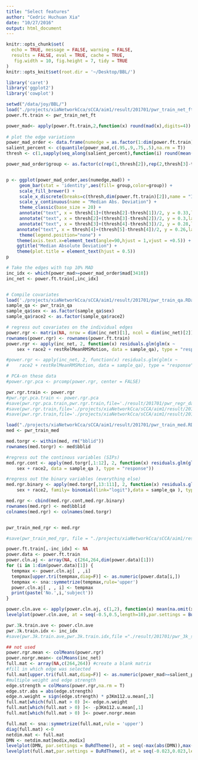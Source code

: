 ```yaml
---
title: "Select features"
author: "Cedric Huchuan Xia"
date: "10/27/2016"
output: html_document
---
```


```r
knitr::opts_chunk$set(
  echo = TRUE, message = FALSE, warning = FALSE,
  results = FALSE, eval = TRUE, cache = TRUE,
   fig.width = 10, fig.height = 7, tidy = TRUE
)
knitr::opts_knit$set(root.dir = '~/Desktop/BBL/')
```
  
```r
library('caret')
library('ggplot2')
library('cowplot')
```

```r
setwd("/data/joy/BBL/")
load("./projects/xiaNetworkCca/sCCA/aim1/result/201701/pwr_train_net_ft.RData")
power.ft.train <- pwr_train_net_ft
```


```r
power_mad<- apply(power.ft.train,2,function(x) round(mad(x),digits=4))
  
# plot the edge variationn
power_mad_order <- data.frame(numedge = as.factor(1:dim(power.ft.train)[2]),mad = power_mad[order(-power_mad)])
salient_percent <- c(quantile(power_mad,c(.95,.9,.75,.5),na.rm = T))
thresh <- c(1,sapply(seq_along(salient_percent),function(i) round(mean(which(power_mad_order$mad == salient_percent[i])))), dim(power.ft.train)[2])

power_mad_order$group <- as.factor(c(rep(1,thresh[2]),rep(2,thresh[3]-thresh[2]),rep(3,thresh[4]-thresh[3]),rep(4,thresh[5]-thresh[4]),rep(5,thresh[6]-thresh[5])))


p <- ggplot(power_mad_order,aes(numedge,mad)) +
     geom_bar(stat = 'identity',aes(fill= group,color=group)) +
     scale_fill_brewer() +
     scale_x_discrete(breaks=c(thresh,dim(power.ft.train)[2]),name = "Individual Edge") +
     scale_y_continuous(name = "Median Abs. Deviation") +
     theme_classic(base_size = 20) +
     annotate("text", x = thresh[1]+(thresh[2]-thresh[1])/2, y = 0.33,label = "95%",size =4.5,colour = "black" ) +
     annotate("text", x = thresh[2]+(thresh[3]-thresh[2])/2, y = 0.3,label = "90%",size =4.5,colour = "black" ) +
     annotate("text", x = thresh[3]+(thresh[4]-thresh[3])/2, y = 0.28,label = "75%",size =4.5,colour = "black" ) +
    annotate("text", x = thresh[4]+(thresh[5]-thresh[4])/2, y = 0.26,label = "50%",size =4.5,colour = "black" ) +
     theme(legend.position="none") +
    theme(axis.text.x=element_text(angle=90,hjust = 1,vjust = +0.5)) +
    ggtitle("Median Absolute Deviation") +
    theme(plot.title = element_text(hjust = 0.5))
p
```

```r
# Take the edges with top 10% MAD
inc_idx <- which(power_mad>=power_mad_order$mad[3410])
inc_net <- power.ft.train[,inc_idx]


# Compile covariates
load('./projects/xiaNetworkCca/sCCA/aim1/result/201701/pwr_train_qa.RData')
sample_qa <- pwr_train_qa
sample_qa$sex <- as.factor(sample_qa$sex)
sample_qa$race2 <- as.factor(sample_qa$race2)

# regress out covariates on the individual edges
power.rgr <- matrix(NA, nrow = dim(inc_net)[1], ncol = dim(inc_net)[2])
rownames(power.rgr) <- rownames(power.ft.train)
power.rgr <- apply(inc_net, 2, function(x) residuals.glm(glm(x ~  
    sex + race2 + restRelMeanRMSMotion, data = sample_qa), type = "response"))

#power.rgr <- apply(inc_net, 2, function(x) residuals.glm(glm(x ~  
#    race2 + restRelMeanRMSMotion, data = sample_qa), type = "response"))

# PCA-on these data
#power.rgr.pca <- prcomp(power.rgr, center = FALSE)

pwr.rgr.train <- power.rgr
#pwr.rgr.pca.train <- power.rgr.pca
#save(pwr.rgr.pca.train,pwr.rgr.train,file='./result/201701/pwr_regr_data.RData')
#save(pwr.rgr.train,file='./projects/xiaNetworkCca/sCCA/aim1/result/201701/pwr_regr_no_age_data.RData')
#save(pwr.rgr.train,file='./projects/xiaNetworkCca/sCCA/aim1/result/201701/pwr_regr_mo_ra_data.RData')

```

```r
load("./projects/xiaNetworkCca/sCCA/aim1/result/201701/pwr_train_med.RData")
med <- pwr_train_med

med.torgr <- within(med, rm("bblid"))
rownames(med.torgr) <- med$bblid

#regress out the continous variables (SIPs)
med.rgr.cont <- apply(med.torgr[,1:12], 2, function(x) residuals.glm(glm(x ~ ageAtScan1 + 
    sex + race2, data = sample_qa ), type = "response"))

#regress out the binary variables (everything else)
med.rgr.binary <- apply(med.torgr[,13:111], 2, function(x) residuals.glm(glm(x ~ ageAtScan1 + 
    sex + race2, family= binomial(link="logit"),data = sample_qa ), type = "response"))

med.rgr <- cbind(med.rgr.cont,med.rgr.binary)
rownames(med.rgr) <- med$bblid
colnames(med.rgr) <- colnames(med.torgr)


pwr_train_med_rgr <- med.rgr

#save(pwr_train_med_rgr, file = "./projects/xiaNetworkCca/sCCA/aim1/result/201701/pwr_med_rgr_data.RData")

```

```r
power.ft.train[,-inc_idx] <- NA
power.data <- power.ft.train
power.cln.aj <- array(NA, c(264,264,dim(power.data)[1]))
for (i in 1:dim(power.data)[1]) {
  tempmax <- power.cln.aj[ , ,i]
  tempmax[upper.tri(tempmax,diag=F)] <- as.numeric(power.data[i,])
  tempmax <- sna::symmetrize(tempmax,rule='upper')
  power.cln.aj[ , , i] <- tempmax
  print(paste('No.',i,'subject'))
}

power.cln.ave <- apply(power.cln.aj, c(1,2), function(x) mean(na.omit(x)))
levelplot(power.cln.ave, at = seq(-0.5,0.5,length=10),par.settings = BuRdTheme(),xlab='',ylab='',main="Power Train Set")

pwr.3k.train.ave <- power.cln.ave
pwr.3k.train.idx <- inc_idx
#save(pwr.3k.train.ave,pwr.3k.train.idx,file ="./result/201701/pwr_3k_stats.RData")
```


```r
## not used
power.rgr.mean <- colMeans(power.rgr)
power.norgr.mean<- colMeans(inc_net)
full.mat <- array(NA,c(264,264)) #create a blank matrix
#fill in which edge was selected
full.mat[upper.tri(full.mat,diag=F)] <- as.numeric(power_mad>=salient_percent[1])
#multiple weight and edge strength
edge.strength = colMeans(power.rgr,na.rm = T)
edge.str.abs = abs(edge.strength)
edge.n.weight = sign(edge.strength) * p3Km112.u.mean[,3]
full.mat[which(full.mat > 0) ]<- edge.n.weight
full.mat[which(full.mat > 0) ]<- -p3Km112.u.mean[,1]
full.mat[which(full.mat > 0) ]<- power.norgr.mean

full.mat <- sna::symmetrize(full.mat,rule = 'upper')
diag(full.mat) <-0
netdim.mat <- full.mat
DMN <- netdim.mat[modix,modix]
levelplot(DMN, par.settings = BuRdTheme(), at = seq(-max(abs(DMN)),max(abs(DMN)),length.out = 10 ), scales=list( x=list(draw=FALSE), y=list(draw=FALSE)), xlab='',ylab='',main='DMN')
levelplot(full.mat,par.settings = BuRdTheme(), at = seq(-0.023,0.023,length.out = 100))
```
